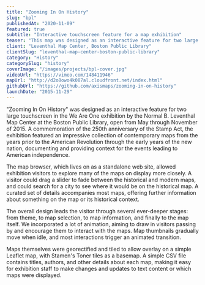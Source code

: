 ```yaml
---
title: "Zooming In On History"
slug: "bpl"
publishedAt: "2020-11-09"
featured: true
subtitle: "Interactive touchscreen feature for a map exhibition"
teaser: "This map was designed as an interactive feature for two large touchscreens in the "We Are One" exhibition by the Normal B. Leventhal Map Center at the Boston Public Library."
client: "Leventhal Map Center, Boston Public Library"
clientSlug: "leventhal-map-center-boston-public-library"
category: "History"
categorySlug: "history"
coverImage: "/images/projects/bpl-cover.jpg"
videoUrl: "https://vimeo.com/148411946"
mapUrl: "http://d2o8owo4k087al.cloudfront.net/index.html"
githubUrl: "https://github.com/axismaps/zooming-in-on-history"
launchDate: "2015-11-29"
---
```


"Zooming In On History" was designed as an interactive feature for two large touchscreen in the We Are One exhibition by the Normal B. Leventhal Map Center at the Boston Public Library, open from May through November of 2015. A commemoration of the 250th anniversary of the Stamp Act, the exhibition featured an impressive collection of contemporary maps from the years prior to the American Revolution through the early years of the new nation, documenting and providing context for the events leading to American independence.

The map browser, which lives on as a standalone web site, allowed exhibition visitors to explore many of the maps on display more closely. A visitor could drag a slider to fade between the historical and modern maps, and could search for a city to see where it would be on the historical map. A curated set of details accompanies most maps, offering further information about something on the map or its historical context.

The overall design leads the visitor through several ever-deeper stages: from theme, to map selection, to map information, and finally to the map itself. We incorporated a lot of animation, aiming to draw in visitors passing by and encourage them to interact with the maps. Map thumbnails gradually move when idle, and most interactions trigger an animated transition.

Maps themselves were georectified and tiled to allow overlay on a simple Leaflet map, with Stamen's Toner tiles as a basemap. A simple CSV file contains titles, authors, and other details about each map, making it easy for exhibition staff to make changes and updates to text content or which maps were displayed.